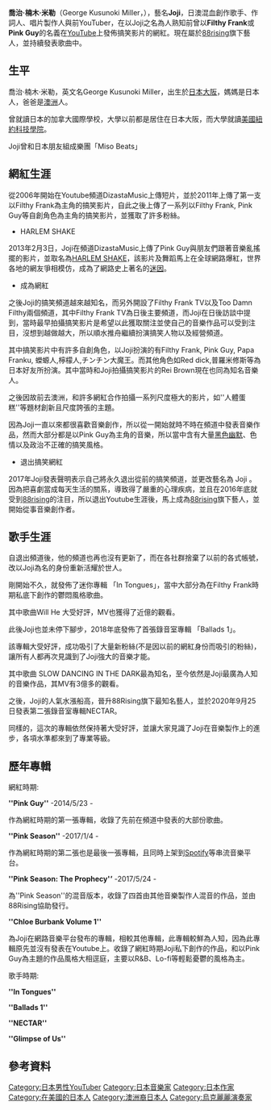 {{Expand language|1=en|time=2020-10-23T03:06:18+00:00}}
{{Infobox person
| name               = Joji
| birth_name         = George Kusunoki Miller<ref name="ACE Repertory">{{cite web |title=ACE Repertory – Joji Kusunoki |url=https://www.ascap.com/repertory#ace/writer/886198670/KUSUNOKI%20JOJI |website=ascap.com |accessdate=14 September 2019 |archive-url=https://web.archive.org/web/20190330145422/https://www.ascap.com/repertory#ace/writer/886198670/KUSUNOKI%20JOJI |archive-date=2019-03-30 |dead-url=no }}</ref>
| caption            = 
| image              = Joji Performing Live in 2018 (cropped).png
| birth_date         = <!-- Do not change the birth date without adding a reliable source -->{{birth date and age|df=no|1992|9|18}}<ref name="Joji Apple Music">{{cite web|title=Joji on Apple Music|url=https://itunes.apple.com/us/artist/joji/1258279972|website=Apple Music|accessdate=14 February 2018|archive-url=https://web.archive.org/web/20180214143719/https://itunes.apple.com/us/artist/joji/1258279972|archive-date=2018-02-14|dead-url=no}}</ref>
| birth_place        = {{JPN}}[[大阪府|大阪府]]
| other_names        = {{flatlist|
* Filthy Frank
* Pink Guy
}}
| nationality        = {{JPN}}
| education          = {{link-en|加拿大學院|Canadian Academy}}
| alma_mater         = [[纽约科技学院|纽约科技学院]]
| occupation         = {{flatlist|
* 創作歌手
* 饒舌歌手
* 唱片製作人
}}
| module             = {{Infobox musical artist|embed=yes
| background      = solo_singer
| origin          = [[日本|日本]][[兵庫縣|兵庫縣]][[神戶市|神戶市]][[東灘區|東灘區]]
| genre           = {{ubl|'''Joji'''|{{flatlist|
* [[當代節奏藍調|R&B]]<ref name="billboard interview">{{cite web |url=https://www.billboard.com/articles/columns/hip-hop/8061822/joji-interview-will-he-filthy-frank |title=Singer/Producer Joji on His Career Flip From Crude Viral Comedy to Understated R&B: 'Now I Get to Do Stuff That I Want to Hear' |last=Kelley |first=Caitlin |date=7 December 2017 |website=[[Billboard_(magazine)|Billboard]] |access-date=12 December 2017 |archive-url=https://web.archive.org/web/20180608065523/https://www.billboard.com/articles/columns/hip-hop/8061822/joji-interview-will-he-filthy-frank |archive-date=2018-06-08 |dead-url=no }}</ref>
* [[神遊舞曲|神遊舞曲]]
* [[低傳真音樂|低傳真音樂]]
}}
'''Filthy Frank''' / '''Pink Guy'''|{{hlist|[[超現實幽默|超現實幽默]]|[[諷刺|諷刺]]|{{link-en|喜劇嘻哈|comedy hip hop}}<ref>{{cite web |url=https://www.billboard.com/articles/columns/hip-hop/8061822/joji-interview-will-he-filthy-frank |archiveurl=https://web.archive.org/web/20180608065523/https://www.billboard.com/articles/columns/hip-hop/8061822/joji-interview-will-he-filthy-frank |title=Singer/Producer Joji on His Career-Flip From Crude Viral Comedy to Understated R&B: 'Now I Get to Do Stuff That I Want to Hear' |last=Kelley |first=Caitlin |website=[[Billboard_(magazine)|Billboard]] |date=7 December 2017 |accessdate=8 June 2018 |archivedate=2018-06-08 |quote="He won't rap on a Joji track like he does as Pink Guy ..." & "Miller has been growing out of the brand of comedy associated with Pink Guy ..." |dead-url=no }}</ref>}}
}}
| instrument      = {{flatlist|
* 人聲
* [[烏克麗麗|烏克麗麗]]
* [[琴鍵|琴鍵]]
* [[節奏口技|節奏口技]]
}}
| years_active    = 2006–現在
| label           = [[88rising|88rising]]
}}
| module2            = {{Infobox YouTube personality|embed=yes
| channel_name = DizastaMusic
| channel_name2 = TVFilthyFrank
| channel_name3= TooDamnFilthy
| years_active = 2008–2017
| subscribers  = 1310萬（加總）
| views        = 24億（加總）
| network      = ScaleLab<ref name="SocialBlade">{{cite web|title=TVFilthyFrank YouTube Stats, Channel Statistics|url=https://socialblade.com/youtube/user/tvfilthyfrank|publisher=socialblade.com|accessdate=29 October 2017|archive-url=https://web.archive.org/web/20170816233823/https://socialblade.com/youtube/user/tvfilthyfrank|archive-date=2017-08-16|dead-url=no}}</ref>
| silver_button   = yes
| silver_year     = 2012
| gold_button     = yes
| gold_year       = 2015
| diamond_button  = no
| ruby_button     = no
| stats_update    = 27 April 2019
}}
}}
'''喬治·楠木·米勒'''（George Kusunoki Miller，{{bd|1992年|9月18日}}），藝名'''Joji'''，日澳混血創作歌手、作詞人、唱片製作人與前YouTuber，在以Joji之名為人熟知前曾以'''Filthy Frank'''或'''Pink Guy'''的名義在[[YouTube|YouTube]]上發佈搞笑影片的網紅。現在屬於[[88rising|88rising]]旗下藝人，並持續發表歌曲中。

== 生平 ==
喬治·楠木·米勒，英文名George Kusunoki Miller，出生於[[日本|日本]][[大阪府|大阪]]，媽媽是日本人，爸爸是[[澳大利亚|澳洲]]人。

曾就讀日本的加拿大國際學校，大學以前都是居住在日本大阪，而大學就讀[[纽约科技学院|美國紐約科技學院]]。


Joji曾和日本朋友組成樂團「Miso Beats」

== 網紅生涯 ==
從2006年開始在Youtube頻道DizastaMusic上傳短片，並於2011年上傳了第一支以Filthy Frank為主角的搞笑影片，自此之後上傳了一系列以Filthy Frank, Pink Guy等自創角色為主角的搞笑影片，並獲取了許多粉絲。

* HARLEM SHAKE

2013年2月3日，Joji在頻道DizastaMusic上傳了Pink Guy與朋友們跟著音樂亂搖擺的影片，並取名為[[Harlem_Shake|HARLEM SHAKE]]，該影片及舞蹈馬上在全球網路爆紅，世界各地的網友爭相模仿，成為了網路史上著名的[[迷因|迷因]]。

* 成為網紅

之後Joji的搞笑頻道越來越知名，而另外開設了Filthy Frank TV以及Too Damn Filthy兩個頻道，其中Filthy Frank TV為日後主要頻道，而Joji在日後訪談中提到，當時最早拍攝搞笑影片是希望以此獲取關注並使自己的音樂作品可以受到注目，沒想到越做越大，所以順水推舟繼續扮演搞笑人物以及經營頻道。

其中搞笑影片中有許多自創角色，以Joji扮演的有Filthy Frank, Pink Guy, Papa Franku, 蠑螈人,檸檬人,チンチン大魔王。而其他角色如Red dick,普羅米修斯等為日本好友所扮演。其中當時和Joji拍攝搞笑影片的Rei Brown現在也同為知名音樂人。

之後因故前去澳洲，和許多網紅合作拍攝一系列尺度極大的影片，如<nowiki>''人體蛋糕''</nowiki>等題材創新且尺度誇張的主題。

因為Joji一直以來都很喜歡音樂創作，所以從一開始就時不時在頻道中發表音樂作品，然而大部分都是以Pink Guy為主角的音樂，所以當中含有大量[[黑色幽默|黑色幽默]]、色情以及政治不正確的搞笑風格。

* 退出搞笑網紅

2017年Joji發表聲明表示自己將永久退出從前的搞笑頻道，並更改藝名為 Joji 。因為把喜劇當成每天生活的關系，導致得了嚴重的心理疾病，並且在2016年底就受到[[88rising|88rising]]的注目，所以退出Youtube生涯後，馬上成為[[88rising|88rising]]旗下藝人，並開始從事音樂創作者。

== 歌手生涯 ==
自退出頻道後，他的頻道也再也沒有更新了，而在各社群捨棄了以前的各式帳號，改以Joji為名的身份重新活耀於世人。

剛開始不久，就發佈了迷你專輯 「In Tongues」，當中大部分為在Filthy Frank時期私底下創作的鬱悶風格歌曲。

其中歌曲Will He 大受好評，MV也獲得了近億的觀看。

此後Joji也並未停下腳步，2018年底發佈了首張錄音室專輯 「Ballads 1」。

該專輯大受好評，成功吸引了大量新粉絲(不是因以前的網紅身份而吸引的粉絲)，讓所有人都再次見識到了Joji強大的音樂才能。

其中歌曲 SLOW DANCING IN THE DARK最為知名，至今依然是Joji最廣為人知的音樂作品，其MV有3億多的觀看。

之後，Joji的人氣水漲船高，晉升88Rising旗下最知名藝人，並於2020年9月25日發表第二張錄音室專輯NECTAR。

同樣的，這次的專輯依然保持著大受好評，並讓大家見識了Joji在音樂製作上的進步，各項水準都來到了專業等級。

== 歷年專輯 ==
網紅時期:

'''<nowiki>''</nowiki>Pink Guy<nowiki>''</nowiki>''' -2014/5/23 -

作為網紅時期的第一張專輯，收錄了先前在頻道中發表的大部份歌曲。

'''<nowiki>''</nowiki>Pink Season<nowiki>''</nowiki>''' -2017/1/4 -

作為網紅時期的第二張也是最後一張專輯，且同時上架到[[Spotify|Spotify]]等串流音樂平台。

'''<nowiki>''</nowiki>Pink Season: The Prophecy'<nowiki/>''<nowiki/>'<nowiki/>''''' ''-''2017/5/24 -

為<nowiki>''</nowiki>Pink Season<nowiki>''</nowiki>的混音版本，收錄了四首由其他音樂製作人混音的作品，並由88Rising協助發行。

'''<nowiki>''Chloe Burbank Volume 1''</nowiki>'''

為Joji在網路音樂平台發布的專輯，相較其他專輯，此專輯較鮮為人知，因為此專輯原先並沒有發表在Youtube上。收錄了網紅時期Joji私下創作的作品，和以Pink Guy為主題的作品風格大相逕庭，主要以R&B、Lo-fi等輕鬆憂鬱的風格為主。 

歌手時期:

'''<nowiki>''In Tongues''</nowiki>'''

'''<nowiki>''Ballads 1''</nowiki>''' 

'''<nowiki>''NECTAR''</nowiki>'''

'''<nowiki>''Glimpse of Us''</nowiki>'''

== 參考資料 ==
{{reflist}}{{88昇}}

[[Category:日本男性YouTuber|Category:日本男性YouTuber]]
[[Category:日本音樂家|Category:日本音樂家]]
[[Category:日本作家|Category:日本作家]]
[[Category:在美國的日本人|Category:在美國的日本人]]
[[Category:澳洲裔日本人|Category:澳洲裔日本人]]
[[Category:烏克麗麗演奏家|Category:烏克麗麗演奏家]]